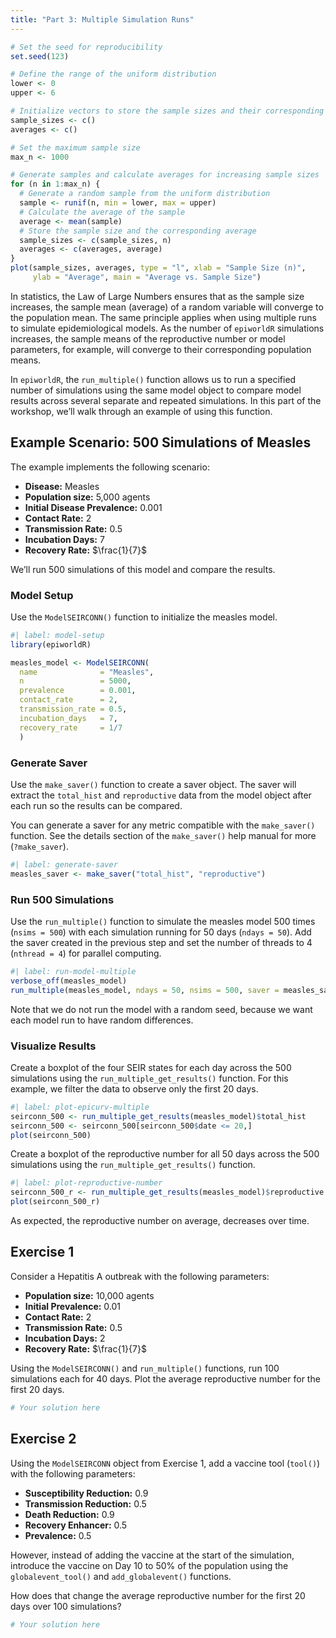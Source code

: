 ```yaml
---
title: "Part 3: Multiple Simulation Runs"
---
```


```r
# Set the seed for reproducibility
set.seed(123)

# Define the range of the uniform distribution
lower <- 0
upper <- 6

# Initialize vectors to store the sample sizes and their corresponding averages
sample_sizes <- c()
averages <- c()

# Set the maximum sample size
max_n <- 1000

# Generate samples and calculate averages for increasing sample sizes
for (n in 1:max_n) {
  # Generate a random sample from the uniform distribution
  sample <- runif(n, min = lower, max = upper)
  # Calculate the average of the sample
  average <- mean(sample)
  # Store the sample size and the corresponding average
  sample_sizes <- c(sample_sizes, n)
  averages <- c(averages, average)
}
plot(sample_sizes, averages, type = "l", xlab = "Sample Size (n)", 
     ylab = "Average", main = "Average vs. Sample Size")
```

In statistics, the Law of Large Numbers ensures that as the sample size increases, the sample mean (average) of a random variable will converge to the population mean. The same principle applies when using multiple runs to simulate epidemiological models. As the number of `epiworldR` simulations increases, the sample means of the reproductive number or model parameters, for example, will converge to their corresponding population means.

In `epiworldR`, the `run_multiple()` function allows us to run a specified number of simulations using the same model object to compare model results across several separate and repeated simulations. In this part of the workshop, we'll walk through an example of using this function.

## Example Scenario: 500 Simulations of Measles

The example implements the following scenario:

-   **Disease:** Measles
-   **Population size:** 5,000 agents
-   **Initial Disease Prevalence:** 0.001
-   **Contact Rate:** 2
-   **Transmission Rate:** 0.5
-   **Incubation Days:** 7
-   **Recovery Rate:** $\frac{1}{7}$

We'll run 500 simulations of this model and compare the results.

### Model Setup

Use the `ModelSEIRCONN()` function to initialize the measles model.

```r
#| label: model-setup
library(epiworldR)

measles_model <- ModelSEIRCONN(
  name              = "Measles",
  n                 = 5000, 
  prevalence        = 0.001, 
  contact_rate      = 2,
  transmission_rate = 0.5,
  incubation_days   = 7,
  recovery_rate     = 1/7
  )
```

### Generate Saver

Use the `make_saver()` function to create a saver object. The saver will extract the `total_hist` and `reproductive` data from the model object after each run so the results can be compared.

::: callout-note
You can generate a saver for any metric compatible with the `make_saver()` function. See the details section of the `make_saver()` help manual for more (`?make_saver`).
:::

```r
#| label: generate-saver
measles_saver <- make_saver("total_hist", "reproductive")
```

### Run 500 Simulations

Use the `run_multiple()` function to simulate the measles model 500 times (`nsims = 500`) with each simulation running for 50 days (`ndays = 50`). Add the saver created in the previous step and set the number of threads to 4 (`nthread = 4`) for parallel computing.

```r
#| label: run-model-multiple
verbose_off(measles_model)
run_multiple(measles_model, ndays = 50, nsims = 500, saver = measles_saver, nthread = 4)
```

Note that we do not run the model with a random seed, because we want each model run to have random differences.

### Visualize Results

Create a boxplot of the four SEIR states for each day across the 500 simulations using the `run_multiple_get_results()` function. For this example, we filter the data to observe only the first 20 days.

```r
#| label: plot-epicurv-multiple
seirconn_500 <- run_multiple_get_results(measles_model)$total_hist
seirconn_500 <- seirconn_500[seirconn_500$date <= 20,]
plot(seirconn_500)
```

Create a boxplot of the reproductive number for all 50 days across the 500 simulations using the `run_multiple_get_results()` function.

```r
#| label: plot-reproductive-number
seirconn_500_r <- run_multiple_get_results(measles_model)$reproductive
plot(seirconn_500_r)
```

As expected, the reproductive number on average, decreases over time.

## Exercise 1

Consider a Hepatitis A outbreak with the following parameters:

-   **Population size:** 10,000 agents
-   **Initial Prevalence:** 0.01
-   **Contact Rate:** 2
-   **Transmission Rate:** 0.5
-   **Incubation Days:** 2
-   **Recovery Rate:** $\frac{1}{7}$

Using the `ModelSEIRCONN()` and `run_multiple()` functions, run 100 simulations each for 40 days. Plot the average reproductive number for the first 20 days.

```r
# Your solution here
```

## Exercise 2

Using the `ModelSEIRCONN` object from Exercise 1, add a vaccine tool (`tool()`) with the following parameters:

-   **Susceptibility Reduction:** 0.9
-   **Transmission Reduction:** 0.5
-   **Death Reduction:** 0.9
-   **Recovery Enhancer:** 0.5
-   **Prevalence:** 0.5

However, instead of adding the vaccine at the start of the simulation, introduce the vaccine on Day 10 to 50% of the population using the `globalevent_tool()` and `add_globalevent()` functions.

How does that change the average reproductive number for the first 20 days over 100 simulations?

```r
# Your solution here
```
